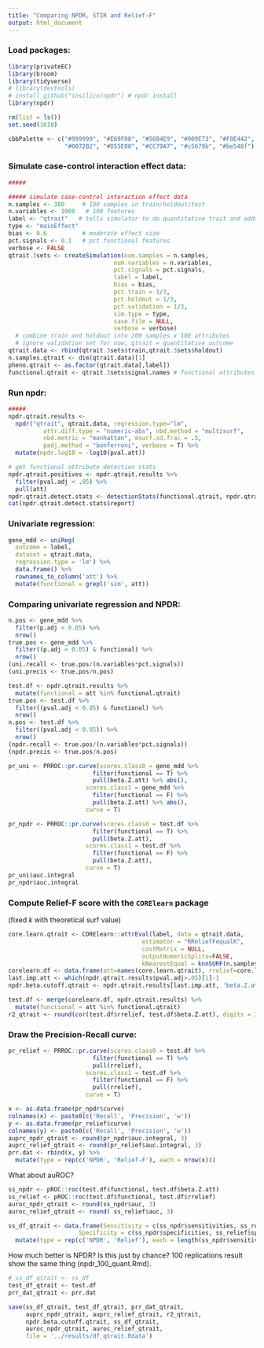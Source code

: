 ```yaml
---
title: "Comparing NPDR, STIR and Relief-F"
output: html_document
---
```


### Load packages:

```r
library(privateEC)
library(broom)
library(tidyverse)
# library(devtools)
# install_github("insilico/npdr") # npdr install
library(npdr)

rm(list = ls())
set.seed(1618)

cbbPalette <- c("#999999", "#E69F00", "#56B4E9", "#009E73", "#F0E442", 
                "#0072B2", "#D55E00", "#CC79A7", "#c5679b", "#be548f")
```


### Simulate case-control interaction effect data:

```r
#####

##### simulate case-control interaction effect data 
n.samples <- 300     # 100 samples in train/holdout/test
n.variables <- 1000   # 100 features
label <- "qtrait"   # tells simulator to do quantitative trait and adds this colname
type <- "mainEffect"
bias <- 0.6          # moderate effect size
pct.signals <- 0.1   # pct functional features
verbose <- FALSE
qtrait.3sets <- createSimulation(num.samples = n.samples,
                              num.variables = n.variables,
                              pct.signals = pct.signals,
                              label = label,
                              bias = bias,
                              pct.train = 1/3,
                              pct.holdout = 1/3,
                              pct.validation = 1/3,
                              sim.type = type,
                              save.file = NULL,
                              verbose = verbose)
  # combine train and holdout into 200 samples x 100 attributes
  # ignore validation set for now; qtrait = quantitative outcome
qtrait.data <- rbind(qtrait.3sets$train,qtrait.3sets$holdout)
n.samples.qtrait <- dim(qtrait.data)[1]
pheno.qtrait <- as.factor(qtrait.data[,label])
functional.qtrait <- qtrait.3sets$signal.names # functional attributes
```

### Run npdr:

```r
#####
npdr.qtrait.results <- 
  npdr("qtrait", qtrait.data, regression.type="lm", 
          attr.diff.type = "numeric-abs", nbd.method = "multisurf", 
          nbd.metric = "manhattan", msurf.sd.frac = .5, 
          padj.method = "bonferroni", verbose = T) %>%
  mutate(npdr.log10 = -log10(pval.att))

# get functional attribute detection stats
npdr.qtrait.positives <- npdr.qtrait.results %>%
  filter(pval.adj < .05) %>%
  pull(att)
npdr.qtrait.detect.stats <- detectionStats(functional.qtrait, npdr.qtrait.positives)
cat(npdr.qtrait.detect.stats$report)

```

### Univariate regression:

```r
gene_mdd <- uniReg(
  outcome = label, 
  dataset = qtrait.data, 
  regression.type = 'lm') %>%
  data.frame() %>%
  rownames_to_column('att') %>%
  mutate(functional = grepl('sim', att))
```

### Comparing univariate regression and NPDR:

```r
n.pos <- gene_mdd %>%
  filter(p.adj < 0.05) %>%
  nrow()
true.pos <- gene_mdd %>%
  filter((p.adj < 0.05) & functional) %>%
  nrow()
(uni.recall <- true.pos/(n.variables*pct.signals))
(uni.precis <- true.pos/n.pos)

test.df <- npdr.qtrait.results %>%
  mutate(functional = att %in% functional.qtrait) 
true.pos <- test.df %>%
  filter((pval.adj < 0.05) & functional) %>%
  nrow()
n.pos <- test.df %>%
  filter((pval.adj < 0.05)) %>%
  nrow()
(npdr.recall <- true.pos/(n.variables*pct.signals))
(npdr.precis <- true.pos/n.pos)

pr_uni <- PRROC::pr.curve(scores.class0 = gene_mdd %>%
                        filter(functional == T) %>%
                        pull(beta.Z.att) %>% abs(),
                      scores.class1 = gene_mdd %>%
                        filter(functional == F) %>%
                        pull(beta.Z.att) %>% abs(),
                      curve = T)

pr_npdr <- PRROC::pr.curve(scores.class0 = test.df %>%
                        filter(functional == T) %>%
                        pull(beta.Z.att),
                      scores.class1 = test.df %>%
                        filter(functional == F) %>%
                        pull(beta.Z.att),
                      curve = T)
pr_uni$auc.integral
pr_npdr$auc.integral
```


### Compute Relief-F score with the `CORElearn` package
(fixed $k$ with theoretical surf value)

```r
core.learn.qtrait <- CORElearn::attrEval(label, data = qtrait.data,
                                      estimator = "RReliefFequalK",
                                      costMatrix = NULL,
                                      outputNumericSplits=FALSE,
                                      kNearestEqual = knnSURF(n.samples.qtrait,.5))
corelearn.df <- data.frame(att=names(core.learn.qtrait), rrelief=core.learn.qtrait)
last.imp.att <- which(npdr.qtrait.results$pval.adj>.05)[1]-1
npdr.beta.cutoff.qtrait <- npdr.qtrait.results[last.imp.att, 'beta.Z.att']

test.df <- merge(corelearn.df, npdr.qtrait.results) %>%
  mutate(functional = att %in% functional.qtrait)
r2_qtrait <- round(cor(test.df$rrelief, test.df$beta.Z.att), digits = 3)
```


### Draw the Precision-Recall curve:

```r
pr_relief <- PRROC::pr.curve(scores.class0 = test.df %>%
                        filter(functional == T) %>%
                        pull(rrelief),
                      scores.class1 = test.df %>%
                        filter(functional == F) %>%
                        pull(rrelief),
                      curve = T)

x <- as.data.frame(pr_npdr$curve)
colnames(x) <- paste0(c('Recall', 'Precision', 'w'))
y <- as.data.frame(pr_relief$curve)
colnames(y) <- paste0(c('Recall', 'Precision', 'w'))
auprc_npdr_qtrait <- round(pr_npdr$auc.integral, 3)
auprc_relief_qtrait <- round(pr_relief$auc.integral, 3)
prr.dat <- rbind(x, y) %>%
  mutate(type = rep(c('NPDR', 'Relief-F'), each = nrow(x)))
```



What about auROC?

```r
ss_npdr <- pROC::roc(test.df$functional, test.df$beta.Z.att)
ss_relief <- pROC::roc(test.df$functional, test.df$rrelief)
auroc_npdr_qtrait <- round(ss_npdr$auc, 3)
auroc_relief_qtrait <- round( ss_relief$auc, 3)

ss_df_qtrait <- data.frame(Sensitivity = c(ss_npdr$sensitivities, ss_relief$sensitivities),
                    Specificity = c(ss_npdr$specificities, ss_relief$specificities)) %>%
  mutate(type = rep(c('NPDR', 'Relief'), each = length(ss_npdr$sensitivities)))
```


How much better is NPDR? Is this just by chance? 100 replications result show the same thing (npdr_100_quant.Rmd).

```r
# ss_df_qtrait <- ss_df
test_df_qtrait <- test.df
prr_dat_qtrait <- prr.dat

save(ss_df_qtrait, test_df_qtrait, prr_dat_qtrait,
     auprc_npdr_qtrait, auprc_relief_qtrait, r2_qtrait,
     npdr.beta.cutoff.qtrait, ss_df_qtrait,
     auroc_npdr_qtrait, auroc_relief_qtrait,
     file = '../results/df_qtrait.Rdata')

```



